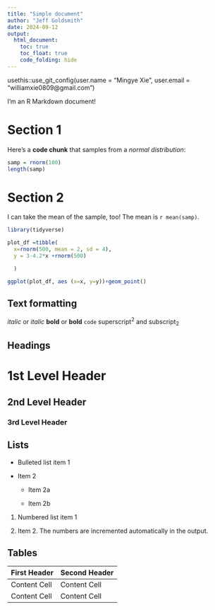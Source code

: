 ```yaml
---
title: "Simple document"
author: "Jeff Goldsmith"
date: 2024-09-12
output:
  html_document:
    toc: true
    toc_float: true
    code_folding: hide
---
```

usethis::use_git_config(user.name = "Mingye Xie", user.email = "williamxie0809@gmail.com")

I'm an R Markdown document! 

# Section 1

Here's a **code chunk** that samples from 
a _normal distribution_:

```r
samp = rnorm(100)
length(samp)
```

# Section 2

I can take the mean of the sample, too!
The mean is `r mean(samp)`.

```r
library(tidyverse)

plot_df =tibble(
  x=rnorm(500, mean = 2, sd = 4),
  y = 3-4.2*x +rnorm(500)

  )

ggplot(plot_df, aes (x=x, y=y))+geom_point()
```

Text formatting 
------------------------------------------------------------

*italic*  or  _italic_
**bold**  or  __bold__
`code`
superscript^2^ and subscript~2~


Headings
------------------------------------------------------------

# 1st Level Header

## 2nd Level Header

### 3rd Level Header


Lists
------------------------------------------------------------

*   Bulleted list item 1

*   Item 2

    * Item 2a

    * Item 2b

1.  Numbered list item 1

1.  Item 2. The numbers are incremented automatically in the output.


Tables 
------------------------------------------------------------

First Header  | Second Header
------------- | -------------
Content Cell  | Content Cell
Content Cell  | Content Cell